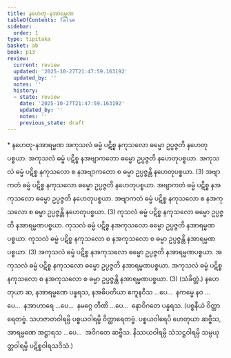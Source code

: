 ```yaml
---
title: နဟေတု-နအာရမ္မဏ
tableOfContents: false
sidebar:
  order: 1
type: tipitaka
basket: ab
book: p13
review:
  current: review
  updated: '2025-10-27T21:47:59.163192'
  updated_by: ''
  notes: ''
  history:
  - state: review
    date: '2025-10-27T21:47:59.163192'
    updated_by: ''
    notes: ''
    previous_state: draft
---
```



<ReviewStatus review={frontmatter.review} showDetails={true} />

<HypothesisAnnotation frontmatter={frontmatter} />

<DynamicBreadcrumb />

<Paragraph type="center" book="p13">
* နဟေတု-နအာရမ္မဏ
</Paragraph>

<Division number="6" book="p13" e="ch" v="40" p="175">

<Paragraph number="11" book="p13">
အကုသလံ ဓမ္မံ ပဋိစ္စ နကုသလော ဓမ္မော ဥပ္ပဇ္ဇတိ နဟေတုပစ္စယာ. အကုသလံ ဓမ္မံ ပဋိစ္စ နအဗျာကတော ဓမ္မော ဥပ္ပဇ္ဇတိ နဟေတုပစ္စယာ. အကုသလံ ဓမ္မံ ပဋိစ္စ နကုသလော စ နအဗျာကတော စ ဓမ္မာ ဥပ္ပဇ္ဇန္တိ နဟေတုပစ္စယာ. (3)
</Paragraph>

<Paragraph number="12" book="p13">
အဗျာကတံ ဓမ္မံ ပဋိစ္စ နကုသလော ဓမ္မော ဥပ္ပဇ္ဇတိ နဟေတုပစ္စယာ. အဗျာကတံ ဓမ္မံ ပဋိစ္စ နအကုသလော ဓမ္မော ဥပ္ပဇ္ဇတိ နဟေတုပစ္စယာ. အဗျာကတံ ဓမ္မံ ပဋိစ္စ နကုသလော စ နအကုသလော စ ဓမ္မာ ဥပ္ပဇ္ဇန္တိ နဟေတုပစ္စယာ. (3)
</Paragraph>

</Division>
<Division number="7" book="p13" e="ch" v="40" p="175">

<Paragraph number="13" book="p13">
ကုသလံ ဓမ္မံ ပဋိစ္စ နကုသလော ဓမ္မော ဥပ္ပဇ္ဇတိ နအာရမ္မဏပစ္စယာ. ကုသလံ ဓမ္မံ ပဋိစ္စ နအကုသလော ဓမ္မော ဥပ္ပဇ္ဇတိ နအာရမ္မဏပစ္စယာ. ကုသလံ ဓမ္မံ ပဋိစ္စ နကုသလော စ နအကုသလော စ ဓမ္မာ ဥပ္ပဇ္ဇန္တိ နအာရမ္မဏပစ္စယာ. (3)
</Paragraph>

<Paragraph number="14" book="p13">
အကုသလံ ဓမ္မံ ပဋိစ္စ နအကုသလော ဓမ္မော ဥပ္ပဇ္ဇတိ နအာရမ္မဏပစ္စယာ. အကုသလံ ဓမ္မံ ပဋိစ္စ နကုသလော ဓမ္မော ဥပ္ပဇ္ဇတိ နအာရမ္မဏပစ္စယာ. အကုသလံ ဓမ္မံ ပဋိစ္စ နကုသလော စ နအကုသလော စ ဓမ္မာ ဥပ္ပဇ္ဇန္တိ နအာရမ္မဏပစ္စယာ. (3) (သံခိတ္တံ.)
</Paragraph>

<Paragraph number="15" book="p13">
နဟေတုယာ ဆ, နအာရမ္မဏေ ပန္နရသ, နအဓိပတိယာ ဧကူနဝီသ …ပေ…  နကမ္မေ နဝ …ပေ…  နအာဟာရေ …ပေ…  နမဂ္ဂေ တီဏိ …ပေ…  နောဝိဂတေ ပန္နရသ.
</Paragraph>

<Paragraph number="16" book="p13">
(ပစ္စနီယံ ဝိတ္ထာရေတဗ္ဗံ. သဟဇာတဝါရမ္ပိ ပစ္စယဝါရမ္ပိ ဝိတ္ထာရေတဗ္ဗံ. ပစ္စယဝါရေပိ ဟေတုယာ ဆဗ္ဗီသ, အာရမ္မဏေ အဋ္ဌာရသ …ပေ…  အဝိဂတေ ဆဗ္ဗီသ. နိဿယဝါရမ္ပိ သံသဋ္ဌဝါရမ္ပိ သမ္ပယုတ္တဝါရမ္ပိ ပဋိစ္စဝါရသဒိသံ.)
</Paragraph>
</Division>